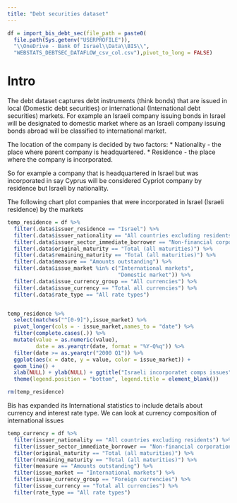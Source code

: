```yaml
---
title: "Debt securities dataset"
---
```



```r

df = import_bis_debt_sec(file_path = paste0(
  file.path(Sys.getenv("USERPROFILE")),
  "\\OneDrive - Bank Of Israel\\Data\\BIS\\",
  "WEBSTATS_DEBTSEC_DATAFLOW_csv_col.csv"),pivot_to_long = FALSE)


```



# Intro

The debt dataset captures debt instruments (think bonds) that are issued in
local (Domestic debt securities) or international (International debt securities)
markets. For example an Israeli company issuing bonds in Israel will be
designated to domestic market where as an Israeli company issuing bonds
abroad will be classified to international market.




The location of the company is decided by two factors:
* Nationality - the place where parent company is headquartered.
* Residence - the place where the company is incorporated.

So for example a company that is headquartered in Israel but was incorporated 
in say Cyprus will be considered Cypriot company by residence but Israeli by nationality.


The following chart plot companies that were incorporated in Israel (Israeli residence) by the markets

```r

temp_residence = df %>%
  filter(.data$issuer_residence == "Israel") %>%
  filter(.data$issuer_nationality == "All countries excluding residents") %>%
  filter(.data$issuer_sector_immediate_borrower == "Non-financial corporations") %>%
  filter(.data$original_maturity == "Total (all maturities)") %>%
  filter(.data$remaining_maturity == "Total (all maturities)") %>%
  filter(.data$measure == "Amounts outstanding") %>%
  filter(.data$issue_market %in% c("International markets",
                                   "Domestic market")) %>%
  filter(.data$issue_currency_group == "All currencies") %>%
  filter(.data$issue_currency == "Total all currencies") %>%
  filter(.data$rate_type == "All rate types")


temp_residence %>% 
  select(matches("^[0-9]"),issue_market) %>% 
  pivot_longer(cols = - issue_market,names_to = "date") %>% 
  filter(complete.cases(.)) %>% 
  mutate(value = as.numeric(value),
         date = as.yearqtr(date, format = "%Y-Q%q")) %>% 
  filter(date >= as.yearqtr("2000 Q1")) %>% 
  ggplot(aes(x = date, y = value, color = issue_market)) + 
  geom_line() + 
  xlab(NULL) + ylab(NULL) + ggtitle("Israeli incorporatet comps issues") + 
  theme(legend.position = "bottom", legend.title = element_blank())

rm(temp_residence)

```



Bis has expanded its International statistics to include details about currency
and interest rate type. We can look at currency composition of international
issues

```r

temp_currency = df %>% 
  filter(issuer_nationality == "All countries excluding residents") %>% 
  filter(issuer_sector_immediate_borrower == "Non-financial corporations") %>% 
  filter(original_maturity == "Total (all maturities)") %>% 
  filter(remaining_maturity == "Total (all maturities)") %>% 
  filter(measure == "Amounts outstanding") %>% 
  filter(issue_market == "International markets") %>% 
  filter(issue_currency_group == "Foreign currencies") %>% 
  filter(issue_currency == "Total all currencies") %>% 
  filter(rate_type == "All rate types")

```

